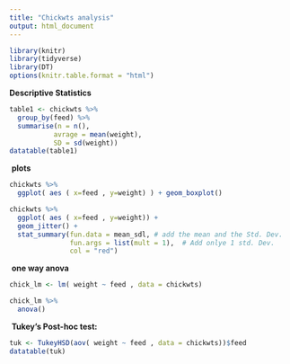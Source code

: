 ```yaml
---
title: "Chickwts analysis"
output: html_document
---
```

```r
library(knitr)
library(tidyverse)
library(DT)
options(knitr.table.format = "html")
```


**Descriptive Statistics** \
```r

table1 <- chickwts %>% 
  group_by(feed) %>% 
  summarise(n = n(),
           avrage = mean(weight),
           SD = sd(weight)) 
datatable(table1)

```
\ **plots** \
```r
chickwts %>% 
  ggplot( aes ( x=feed , y=weight) ) + geom_boxplot()
```

```r
chickwts %>% 
  ggplot( aes ( x=feed , y=weight)) +
  geom_jitter() +
  stat_summary(fun.data = mean_sdl, # add the mean and the Std. Dev.
               fun.args = list(mult = 1),  # Add onlye 1 std. Dev.
               col = "red") 
```
\ **one way anova** \
```r
chick_lm <- lm( weight ~ feed , data = chickwts)

chick_lm %>% 
  anova()
```
\ **Tukey’s Post-hoc test:** \
```r
tuk <- TukeyHSD(aov( weight ~ feed , data = chickwts))$feed 
datatable(tuk)
```
\
```r

```